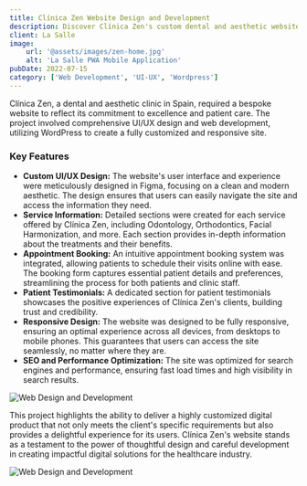 ```yaml
---
title: Clínica Zen Website Design and Development
description: Discover Clínica Zen's custom dental and aesthetic website, designed for optimal user experience and developed in WordPress. Features include appointment booking, service details, and patient testimonials.
client: La Salle
image:
    url: '@assets/images/zen-home.jpg'
    alt: 'La Salle PWA Mobile Application'
pubDate: 2022-07-15
category: ['Web Development', 'UI-UX', 'Wordpress']
---
```


Clínica Zen, a dental and aesthetic clinic in Spain, required a bespoke website to reflect its commitment to excellence and patient care. The project involved comprehensive UI/UX design and web development, utilizing WordPress to create a fully customized and responsive site.

### Key Features

-   **Custom UI/UX Design:** The website's user interface and experience were meticulously designed in Figma, focusing on a clean and modern aesthetic. The design ensures that users can easily navigate the site and access the information they need.
-   **Service Information:** Detailed sections were created for each service offered by Clínica Zen, including Odontology, Orthodontics, Facial Harmonization, and more. Each section provides in-depth information about the treatments and their benefits.
-   **Appointment Booking:** An intuitive appointment booking system was integrated, allowing patients to schedule their visits online with ease. The booking form captures essential patient details and preferences, streamlining the process for both patients and clinic staff.
-   **Patient Testimonials:** A dedicated section for patient testimonials showcases the positive experiences of Clínica Zen's clients, building trust and credibility.
-   **Responsive Design:** The website was designed to be fully responsive, ensuring an optimal experience across all devices, from desktops to mobile phones. This guarantees that users can access the site seamlessly, no matter where they are.
-   **SEO and Performance Optimization:** The site was optimized for search engines and performance, ensuring fast load times and high visibility in search results.

![Web Design and Development](@assets/images/zen-internas.jpg)

This project highlights the ability to deliver a highly customized digital product that not only meets the client's specific requirements but also provides a delightful experience for its users. Clínica Zen's website stands as a testament to the power of thoughtful design and careful development in creating impactful digital solutions for the healthcare industry.

![Web Design and Development](@assets/images/clinica-zen-internas.jpg)
